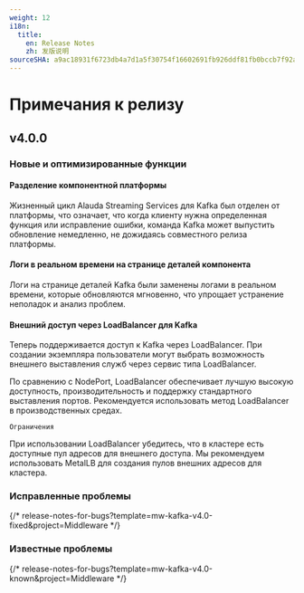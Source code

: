 ```yaml
---
weight: 12
i18n:
  title:
    en: Release Notes
    zh: 发版说明
sourceSHA: a9ac18931f6723db4a7d1a5f30754f16602691fb926ddf81fb0bccb7f92aede1
---
```


# Примечания к релизу

## v4.0.0

### Новые и оптимизированные функции

#### Разделение компонентной платформы

Жизненный цикл Alauda Streaming Services для Kafka был отделен от платформы, что означает, что когда клиенту нужна определенная функция или исправление ошибки, команда Kafka может выпустить обновление немедленно, не дожидаясь совместного релиза платформы.

#### Логи в реальном времени на странице деталей компонента

Логи на странице деталей Kafka были заменены логами в реальном времени, которые обновляются мгновенно, что упрощает устранение неполадок и анализ проблем.

#### Внешний доступ через LoadBalancer для Kafka

Теперь поддерживается доступ к Kafka через LoadBalancer. При создании экземпляра пользователи могут выбрать возможность внешнего выставления служб через сервис типа LoadBalancer.

По сравнению с NodePort, LoadBalancer обеспечивает лучшую высокую доступность, производительность и поддержку стандартного выставления портов. Рекомендуется использовать метод LoadBalancer в производственных средах.

`Ограничения`

При использовании LoadBalancer убедитесь, что в кластере есть доступные пул адресов для внешнего доступа. Мы рекомендуем использовать MetalLB для создания пулов внешних адресов для кластера.

### Исправленные проблемы

{/* release-notes-for-bugs?template=mw-kafka-v4.0-fixed&project=Middleware */}

### Известные проблемы

{/* release-notes-for-bugs?template=mw-kafka-v4.0-known&project=Middleware */}
